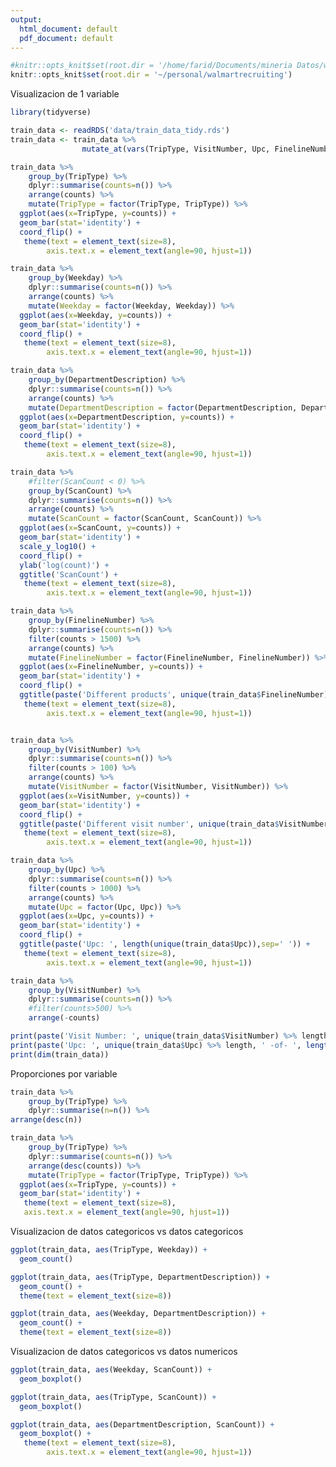 ```yaml
---
output:
  html_document: default
  pdf_document: default
---
```

``` r
#knitr::opts_knit$set(root.dir = '/home/farid/Documents/mineria Datos/walmartrecruiting')
knitr::opts_knit$set(root.dir = '~/personal/walmartrecruiting')
```



Visualizacion de 1 variable 
``` r
library(tidyverse)

train_data <- readRDS('data/train_data_tidy.rds')
train_data <- train_data %>% 
                mutate_at(vars(TripType, VisitNumber, Upc, FinelineNumber, DepartmentDescription, Weekday), funs(as.factor))

train_data %>%
    group_by(TripType) %>%
    dplyr::summarise(counts=n()) %>%
    arrange(counts) %>%
    mutate(TripType = factor(TripType, TripType)) %>%
  ggplot(aes(x=TripType, y=counts)) +
  geom_bar(stat='identity') +
  coord_flip() +
   theme(text = element_text(size=8),
        axis.text.x = element_text(angle=90, hjust=1)) 

train_data %>%
    group_by(Weekday) %>%
    dplyr::summarise(counts=n()) %>%
    arrange(counts) %>%
    mutate(Weekday = factor(Weekday, Weekday)) %>%
  ggplot(aes(x=Weekday, y=counts)) +
  geom_bar(stat='identity') +
  coord_flip() +
   theme(text = element_text(size=8),
        axis.text.x = element_text(angle=90, hjust=1)) 

train_data %>%
    group_by(DepartmentDescription) %>%
    dplyr::summarise(counts=n()) %>%
    arrange(counts) %>%
    mutate(DepartmentDescription = factor(DepartmentDescription, DepartmentDescription)) %>%
  ggplot(aes(x=DepartmentDescription, y=counts)) +
  geom_bar(stat='identity') +
  coord_flip() +
   theme(text = element_text(size=8),
        axis.text.x = element_text(angle=90, hjust=1)) 

train_data %>%
    #filter(ScanCount < 0) %>%
    group_by(ScanCount) %>%
    dplyr::summarise(counts=n()) %>%
    arrange(counts) %>%
    mutate(ScanCount = factor(ScanCount, ScanCount)) %>%
  ggplot(aes(x=ScanCount, y=counts)) +
  geom_bar(stat='identity') +
  scale_y_log10() + 
  coord_flip() +
  ylab('log(count)') +
  ggtitle('ScanCount') +
   theme(text = element_text(size=8),
        axis.text.x = element_text(angle=90, hjust=1)) 

train_data %>%
    group_by(FinelineNumber) %>%
    dplyr::summarise(counts=n()) %>%
    filter(counts > 1500) %>%
    arrange(counts) %>%
    mutate(FinelineNumber = factor(FinelineNumber, FinelineNumber)) %>%
  ggplot(aes(x=FinelineNumber, y=counts)) +
  geom_bar(stat='identity') +
  coord_flip() +
  ggtitle(paste('Different products', unique(train_data$FinelineNumber),sep=' ')) +
   theme(text = element_text(size=8),
        axis.text.x = element_text(angle=90, hjust=1)) 


train_data %>%
    group_by(VisitNumber) %>%
    dplyr::summarise(counts=n()) %>%
    filter(counts > 100) %>%
    arrange(counts) %>%
    mutate(VisitNumber = factor(VisitNumber, VisitNumber)) %>%
  ggplot(aes(x=VisitNumber, y=counts)) +
  geom_bar(stat='identity') +
  coord_flip() +
  ggtitle(paste('Different visit number', unique(train_data$VisitNumber),sep=' ')) +
   theme(text = element_text(size=8),
        axis.text.x = element_text(angle=90, hjust=1)) 

train_data %>%
    group_by(Upc) %>%
    dplyr::summarise(counts=n()) %>%
    filter(counts > 1000) %>%
    arrange(counts) %>%
    mutate(Upc = factor(Upc, Upc)) %>%
  ggplot(aes(x=Upc, y=counts)) +
  geom_bar(stat='identity') +
  coord_flip() +
  ggtitle(paste('Upc: ', length(unique(train_data$Upc)),sep=' ')) +
   theme(text = element_text(size=8),
        axis.text.x = element_text(angle=90, hjust=1)) 

train_data %>%
    group_by(VisitNumber) %>%
    dplyr::summarise(counts=n()) %>% 
    #filter(counts>500) %>% 
    arrange(-counts)

print(paste('Visit Number: ', unique(train_data$VisitNumber) %>% length, ' -of- ', length(train_data$VisitNumber)))
print(paste('Upc: ', unique(train_data$Upc) %>% length, ' -of- ', length(train_data$Upc)))
print(dim(train_data))

```

Proporciones por variable
``` r
train_data %>%
    group_by(TripType) %>%
    dplyr::summarise(n=n()) %>%
arrange(desc(n))

train_data %>%
    group_by(TripType) %>%
    dplyr::summarise(counts=n()) %>%
    arrange(desc(counts)) %>%
    mutate(TripType = factor(TripType, TripType)) %>%
  ggplot(aes(x=TripType, y=counts)) +
  geom_bar(stat='identity') +
   theme(text = element_text(size=8),
   axis.text.x = element_text(angle=90, hjust=1)) 

```

Visualizacion de datos categoricos vs datos categoricos
``` r

ggplot(train_data, aes(TripType, Weekday)) +
  geom_count()

ggplot(train_data, aes(TripType, DepartmentDescription)) +
  geom_count() +
  theme(text = element_text(size=8)) 

ggplot(train_data, aes(Weekday, DepartmentDescription)) +
  geom_count() +
  theme(text = element_text(size=8)) 


```

Visualizacion de datos categoricos vs datos numericos
``` r

ggplot(train_data, aes(Weekday, ScanCount)) +
  geom_boxplot()

ggplot(train_data, aes(TripType, ScanCount)) +
  geom_boxplot()

ggplot(train_data, aes(DepartmentDescription, ScanCount)) +
  geom_boxplot() +
   theme(text = element_text(size=8),
        axis.text.x = element_text(angle=90, hjust=1)) 

```


